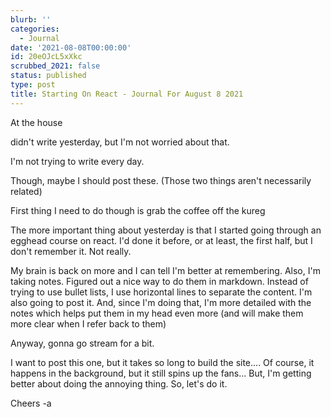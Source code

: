 ```yaml
---
blurb: ''
categories:
  - Journal
date: '2021-08-08T00:00:00'
id: 20eOJcL5xXkc
scrubbed_2021: false
status: published
type: post
title: Starting On React - Journal For August 8 2021
---
```


At the house

didn't write yesterday, but I'm not worried about that. 

I'm not trying to write every day. 

Though, maybe I should post these. (Those two things aren't necessarily related)

First thing I need to do though is grab the coffee off the kureg 

The more important thing about yesterday is that I started going through an egghead course on react. I'd done it before, or at least, the first half, but I don't remember it. Not really. 

My brain is back on more and I can tell I'm better at remembering. Also, I'm taking notes.  Figured out a nice way to do them in markdown. Instead of trying to use bullet lists, I use horizontal lines to separate the content. I'm also going to post it. And, since I'm doing that, I'm more detailed with the notes which helps put them in my head even more (and will make them more clear when I refer back to them)

Anyway, gonna go stream for a bit. 

I want to post this one, but it takes so long to build the site.... Of course, it happens in the background, but it still spins up the fans... But, I'm getting  better about doing the annoying thing. So, let's do it. 

Cheers
-a
